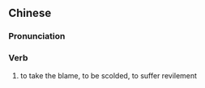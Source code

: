 {{also|挨骂}}
==Chinese==
{{zh-forms|s=挨骂}}

===Pronunciation===
{{zh-pron
|m=挨mà
|cat=v
}}

===Verb===
{{zh-verb}}

# to take the blame, to be scolded, to suffer revilement